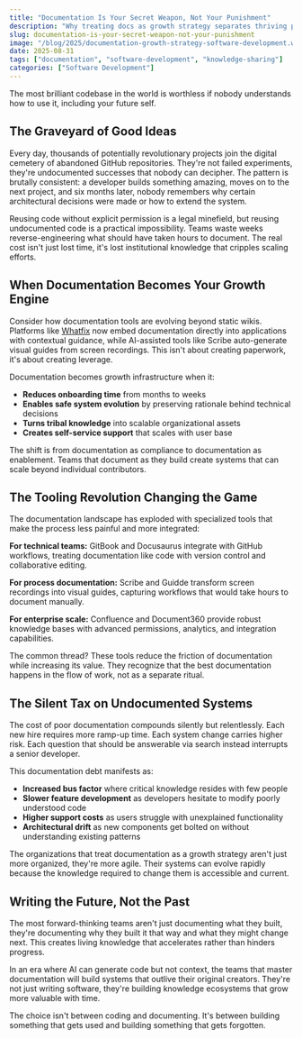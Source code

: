 ```yaml
---
title: "Documentation Is Your Secret Weapon, Not Your Punishment"
description: "Why treating docs as growth strategy separates thriving projects from forgotten GitHub repos"
slug: documentation-is-your-secret-weapon-not-your-punishment
image: "/blog/2025/documentation-growth-strategy-software-development.webp"
date: 2025-08-31
tags: ["documentation", "software-development", "knowledge-sharing"]
categories: ["Software Development"]
---
```


The most brilliant codebase in the world is worthless if nobody understands how to use it, including your future self.

## The Graveyard of Good Ideas

Every day, thousands of potentially revolutionary projects join the digital cemetery of abandoned GitHub repositories. They're not failed experiments, they're undocumented successes that nobody can decipher. The pattern is brutally consistent: a developer builds something amazing, moves on to the next project, and six months later, nobody remembers why certain architectural decisions were made or how to extend the system.

Reusing code without explicit permission is a legal minefield, but reusing undocumented code is a practical impossibility. Teams waste weeks reverse-engineering what should have taken hours to document. The real cost isn't just lost time, it's lost institutional knowledge that cripples scaling efforts.

## When Documentation Becomes Your Growth Engine

Consider how documentation tools are evolving beyond static wikis. Platforms like [Whatfix](https://whatfix.com/blog/software-documentation-tools/) now embed documentation directly into applications with contextual guidance, while AI-assisted tools like Scribe auto-generate visual guides from screen recordings. This isn't about creating paperwork, it's about creating leverage.

Documentation becomes growth infrastructure when it:
- **Reduces onboarding time** from months to weeks
- **Enables safe system evolution** by preserving rationale behind technical decisions
- **Turns tribal knowledge** into scalable organizational assets
- **Creates self-service support** that scales with user base

The shift is from documentation as compliance to documentation as enablement. Teams that document as they build create systems that can scale beyond individual contributors.

## The Tooling Revolution Changing the Game

The documentation landscape has exploded with specialized tools that make the process less painful and more integrated:

**For technical teams:** GitBook and Docusaurus integrate with GitHub workflows, treating documentation like code with version control and collaborative editing.

**For process documentation:** Scribe and Guidde transform screen recordings into visual guides, capturing workflows that would take hours to document manually.

**For enterprise scale:** Confluence and Document360 provide robust knowledge bases with advanced permissions, analytics, and integration capabilities.

The common thread? These tools reduce the friction of documentation while increasing its value. They recognize that the best documentation happens in the flow of work, not as a separate ritual.

## The Silent Tax on Undocumented Systems

The cost of poor documentation compounds silently but relentlessly. Each new hire requires more ramp-up time. Each system change carries higher risk. Each question that should be answerable via search instead interrupts a senior developer.

This documentation debt manifests as:
- **Increased bus factor** where critical knowledge resides with few people
- **Slower feature development** as developers hesitate to modify poorly understood code
- **Higher support costs** as users struggle with unexplained functionality
- **Architectural drift** as new components get bolted on without understanding existing patterns

The organizations that treat documentation as a growth strategy aren't just more organized, they're more agile. Their systems can evolve rapidly because the knowledge required to change them is accessible and current.

## Writing the Future, Not the Past

The most forward-thinking teams aren't just documenting what they built, they're documenting why they built it that way and what they might change next. This creates living knowledge that accelerates rather than hinders progress.

In an era where AI can generate code but not context, the teams that master documentation will build systems that outlive their original creators. They're not just writing software, they're building knowledge ecosystems that grow more valuable with time.

The choice isn't between coding and documenting. It's between building something that gets used and building something that gets forgotten.